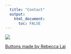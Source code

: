 ```yaml
---
  title: "Contact"
  output:
    html_document:
      toc: FALSE
---
```






<a href="https://github.com/sallan2">
<img src="images/github.png"
onmouseover="this.src='images/git_cat.png';"
onmouseout="this.src='images/git_cat_2.png';" />

<a href="https://rebeccajlai.github.io/mywebpage/index.html"> Buttons made by Rebecca Lai</a>